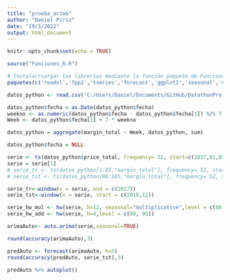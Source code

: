 ```yaml
---
title: "prueba_arima"
author: "Daniel Píriz"
date: "19/3/2022"
output: html_document
---
```


```r
knitr::opts_chunk$set(echo = TRUE)
```

```r

source("Funciones_R.R")

# Instalar/cargar las librerías mediante la función paquete de Funciones_R
paquetes(c('readxl','fpp2','tseries','forecast','ggplot2','seasonal','descomponer','TSA', 'tinytex', 'dplyr', "factoextra","cluster","fpc", "clValid", "qgraph","devtools", "FactoMineR", "RcmdrMisc","GPArotation"))
```



```r
datos_python <- read.csv('C:/Users/Daniel/Documents/GitHub/DatathonProject/df_by_weeks.csv')
```



```r



datos_python$fecha = as.Date(datos_python$fecha)
weekno <- as.numeric(datos_python$fecha - datos_python$fecha[1]) %/% 7
Week <- datos_python$fecha[1] + 7 * weekno

datos_python = aggregate(margin_total ~ Week, datos_python, sum)

datos_python$fecha = NULL

serie <- ts(datos_python$price_total, frequency= 52, start=c(2017,01,01))
serie = serie[1]
# serie_tr <- ts(datos_python[1:85,"margin_total"], frequency= 52, start=c(2017,01,01))
# serie_tst <- ts(datos_python[86:105,"margin_total"], frequency= 52, start=c(2018,08,19))

serie_tr<-window(x = serie, end = c(2017))
serie_tst<-window(x = serie, start = c(2018,12))

serie_hw_mul <- hw(serie, h=12, seasonal="multiplicative",level = c(80, 95))
serie_hw_add <- hw(serie, h=4,level = c(80, 95))

arimaAuto<- auto.arima(serie,seasonal=TRUE)
```



```r
round(accuracy(arimaAuto),3)
```


```r

predAuto <- forecast(arimaAuto, h=5)
round(accuracy(predAuto, serie_tst),3)
```

```r
predAuto %>% autoplot() 
```


